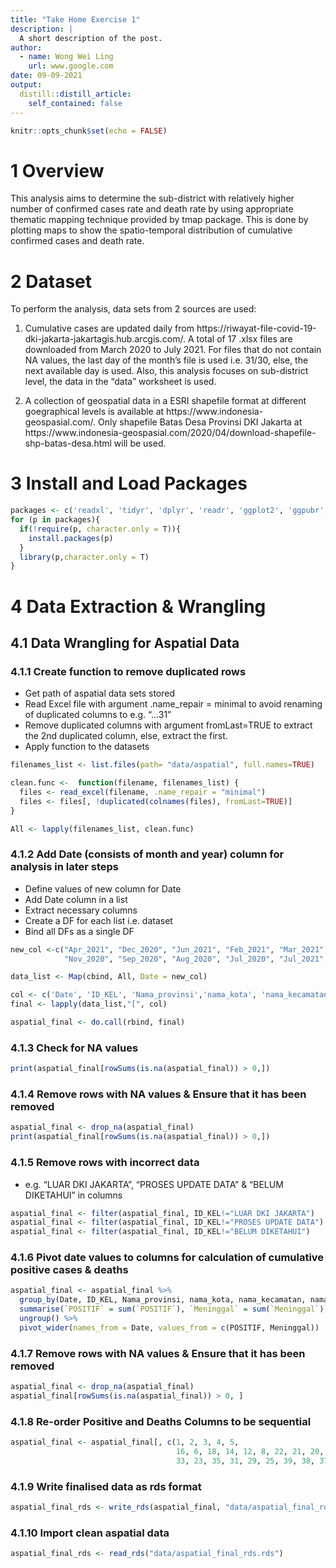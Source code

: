 ```yaml
---
title: "Take Home Exercise 1"
description: |
  A short description of the post.
author:
  - name: Wong Wei Ling
    url: www.google.com
date: 09-09-2021
output:
  distill::distill_article:
    self_contained: false
---
```



```r
knitr::opts_chunk$set(echo = FALSE)
```


# 1 Overview
This analysis aims to determine the sub-district with relatively higher number of confirmed cases rate and death rate by using appropriate thematic mapping technique provided by tmap package. This is done by plotting maps to show the spatio-temporal distribution of cumulative confirmed cases and death rate. 

# 2 Dataset
To perform the analysis, data sets from 2 sources are used:


1. Cumulative cases are updated daily from https://riwayat-file-covid-19-dki-jakarta-jakartagis.hub.arcgis.com/. A total of 17 .xlsx files are downloaded from March 2020 to July 2021. For files that do not contain NA values, the last day of the month's file is used i.e. 31/30, else, the next available day is used. Also, this analysis focuses on sub-district level, the data in the "data" worksheet is used. 


2. A collection of geospatial data in a ESRI shapefile format at different goegraphical levels is available at https://www.indonesia-geospasial.com/. Only shapefile Batas Desa Provinsi DKI Jakarta at https://www.indonesia-geospasial.com/2020/04/download-shapefile-shp-batas-desa.html will be used.

# 3 Install and Load Packages

```r
packages <- c('readxl', 'tidyr', 'dplyr', 'readr', 'ggplot2', 'ggpubr', 'sf', 'tmap') #'fs', 'rmapshaper', 'rgdal' , 'ggpubr'
for (p in packages){
  if(!require(p, character.only = T)){
    install.packages(p)
  }
  library(p,character.only = T)
}
```

# 4 Data Extraction & Wrangling

## 4.1 Data Wrangling for Aspatial Data

### 4.1.1 Create function to remove duplicated rows

- Get path of aspatial data sets stored
- Read Excel file with argument .name_repair = minimal to avoid renaming of duplicated columns to e.g. "...31"
- Remove duplicated columns with argument fromLast=TRUE to extract the 2nd duplicated column, else, extract the first.
- Apply function to the datasets

```r
filenames_list <- list.files(path= "data/aspatial", full.names=TRUE) 

clean.func <-  function(filename, filenames_list) {
  files <- read_excel(filename, .name_repair = "minimal") 
  files <- files[, !duplicated(colnames(files), fromLast=TRUE)]
}

All <- lapply(filenames_list, clean.func)

```

### 4.1.2 Add Date (consists of month and year) column for analysis in later steps

- Define values of new column for Date
- Add Date column in a list
- Extract necessary columns
- Create a DF for each list i.e. dataset
- Bind all DFs as a single DF

```r

new_col <-c("Apr_2021", "Dec_2020", "Jun_2021", "Feb_2021", "Mar_2021", "May_2021", "Apr_2020", "Jan_2021", "Jun_2020", 
            "Nov_2020", "Sep_2020", "Aug_2020", "Jul_2020", "Jul_2021", "Mar_2020", "May_2020", "Oct_2020")

data_list <- Map(cbind, All, Date = new_col) 

col <- c('Date', 'ID_KEL', 'Nama_provinsi','nama_kota', 'nama_kecamatan', 'nama_kelurahan', 'POSITIF', 'Meninggal')
final <- lapply(data_list,"[", col)

aspatial_final <- do.call(rbind, final)

```

### 4.1.3 Check for NA values

```r
print(aspatial_final[rowSums(is.na(aspatial_final)) > 0,])
```

### 4.1.4 Remove rows with NA values & Ensure that it has been removed

```r
aspatial_final <- drop_na(aspatial_final)
print(aspatial_final[rowSums(is.na(aspatial_final)) > 0,])
```


### 4.1.5 Remove rows with incorrect data 

- e.g. "LUAR DKI JAKARTA", "PROSES UPDATE DATA" & "BELUM DIKETAHUI" in columns

```r
aspatial_final <- filter(aspatial_final, ID_KEL!="LUAR DKI JAKARTA")
aspatial_final <- filter(aspatial_final, ID_KEL!="PROSES UPDATE DATA")
aspatial_final <- filter(aspatial_final, ID_KEL!="BELUM DIKETAHUI")
```


### 4.1.6 Pivot date values to columns for calculation of cumulative positive cases & deaths

```r
aspatial_final <- aspatial_final %>%
  group_by(Date, ID_KEL, Nama_provinsi, nama_kota, nama_kecamatan, nama_kelurahan) %>%
  summarise(`POSITIF` = sum(`POSITIF`), `Meninggal` = sum(`Meninggal`)) %>%
  ungroup() %>%
  pivot_wider(names_from = Date, values_from = c(POSITIF, Meninggal))
```


### 4.1.7 Remove rows with NA values & Ensure that it has been removed 

```r
aspatial_final <- drop_na(aspatial_final)
aspatial_final[rowSums(is.na(aspatial_final)) > 0, ]  

```

### 4.1.8 Re-order Positive and Deaths Columns to be sequential

```r
aspatial_final <- aspatial_final[, c(1, 2, 3, 4, 5,
                                     16, 6, 18, 14, 12, 8, 22, 21, 20, 9, 11, 10, 17, 7, 19, 15, 13, 
                                     33, 23, 35, 31, 29, 25, 39, 38, 37, 26, 28, 27, 34, 24, 36, 32, 30)]
```

### 4.1.9 Write finalised data as rds format

```r
aspatial_final_rds <- write_rds(aspatial_final, "data/aspatial_final_rds.rds")
```

### 4.1.10 Import clean aspatial data

```r
aspatial_final_rds <- read_rds("data/aspatial_final_rds.rds")

```

